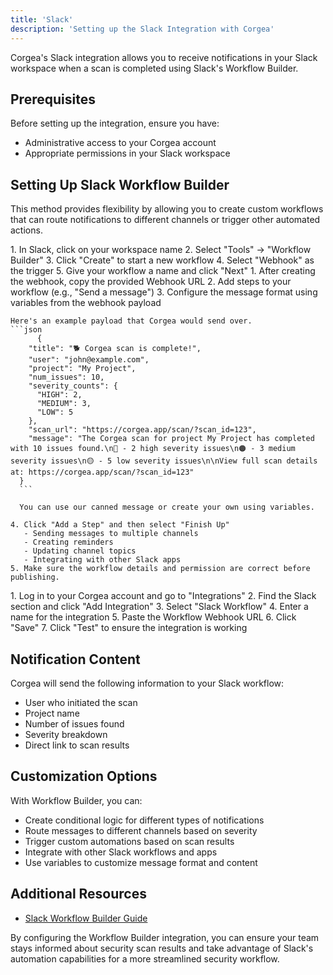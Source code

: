 ```yaml
---
title: 'Slack'
description: 'Setting up the Slack Integration with Corgea'
---
```


Corgea's Slack integration allows you to receive notifications in your Slack workspace when a scan is completed using Slack's Workflow Builder.

## Prerequisites 

Before setting up the integration, ensure you have:

- Administrative access to your Corgea account
- Appropriate permissions in your Slack workspace

## Setting Up Slack Workflow Builder

This method provides flexibility by allowing you to create custom workflows that can route notifications to different channels or trigger other automated actions.

<Steps>
  <Step title="Create a Workflow">
    1. In Slack, click on your workspace name
    2. Select "Tools" → "Workflow Builder"
    3. Click "Create" to start a new workflow
    4. Select "Webhook" as the trigger
    5. Give your workflow a name and click "Next"
  </Step>
  <Step title="Configure Workflow Steps">
    1. After creating the webhook, copy the provided Webhook URL
    2. Add steps to your workflow (e.g., "Send a message")
    3. Configure the message format using variables from the webhook payload

    Here's an example payload that Corgea would send over. 
    ```json
          {
        "title": "🐕 Corgea scan is complete!",
        "user": "john@example.com",
        "project": "My Project",
        "num_issues": 10,
        "severity_counts": {
          "HIGH": 2,
          "MEDIUM": 3,
          "LOW": 5
        },
        "scan_url": "https://corgea.app/scan/?scan_id=123",
        "message": "The Corgea scan for project My Project has completed with 10 issues found.\n🔴 - 2 high severity issues\n🟠 - 3 medium severity issues\n🟡 - 5 low severity issues\n\nView full scan details at: https://corgea.app/scan/?scan_id=123"
      }
      ```

      You can use our canned message or create your own using variables. 
      
    4. Click "Add a Step" and then select "Finish Up"
       - Sending messages to multiple channels
       - Creating reminders
       - Updating channel topics
       - Integrating with other Slack apps
    5. Make sure the workflow details and permission are correct before publishing.

  </Step>
  <Step title="Configure in Corgea">
    1. Log in to your Corgea account and go to "Integrations"
    2. Find the Slack section and click "Add Integration"
    3. Select "Slack Workflow"
    4. Enter a name for the integration
    5. Paste the Workflow Webhook URL
    6. Click "Save"
    7. Click "Test" to ensure the integration is working
  </Step>
</Steps>

## Notification Content

Corgea will send the following information to your Slack workflow:

- User who initiated the scan
- Project name
- Number of issues found
- Severity breakdown
- Direct link to scan results

## Customization Options

With Workflow Builder, you can:
- Create conditional logic for different types of notifications
- Route messages to different channels based on severity
- Trigger custom automations based on scan results
- Integrate with other Slack workflows and apps
- Use variables to customize message format and content

## Additional Resources
- [Slack Workflow Builder Guide](https://slack.com/help/articles/360035692513-Guide-to-Workflow-Builder)

By configuring the Workflow Builder integration, you can ensure your team stays informed about security scan results and take advantage of Slack's automation capabilities for a more streamlined security workflow.